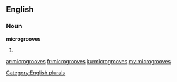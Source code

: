 ==English==

===Noun===
'''microgrooves'''

# {{plural of|[[microgroove]]}}

[[Category:English plurals]]

[[ar:microgrooves]]
[[fr:microgrooves]]
[[ku:microgrooves]]
[[my:microgrooves]]